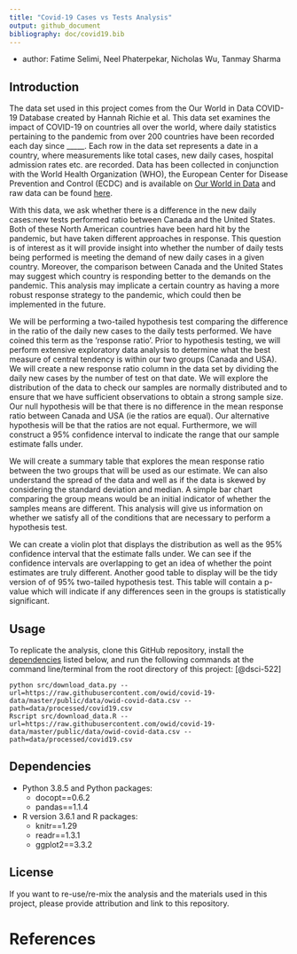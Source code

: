 ```yaml
---
title: "Covid-19 Cases vs Tests Analysis"
output: github_document
bibliography: doc/covid19.bib
---
```


- author: Fatime Selimi, Neel Phaterpekar, Nicholas Wu, Tanmay Sharma


## Introduction

The data set used in this project comes from the Our World in Data COVID-19 Database created by Hannah Richie et al. This data set examines the impact of COVID-19 on countries all over the world, where daily statistics pertaining to the pandemic from over 200 countries have been recorded each day since _____. Each row in the data set represents a date in a country, where measurements like total cases, new daily cases, hospital admission rates etc. are recorded. Data has been collected in conjunction with the World Health Organization (WHO), the European Center for Disease Prevention and Control (ECDC) and is available on [Our World in Data](https://ourworldindata.org/coronavirus) and raw data can be found [here](https://raw.githubusercontent.com/owid/covid-19-data/master/public/data/owid-covid-data.csv).

With this data, we ask whether there is a difference in the new daily cases:new tests performed ratio between Canada and the United States. Both of these North American countries have been hard hit by the pandemic, but have taken different approaches in response. This question is of interest as it will provide insight into whether the number of daily tests being performed is meeting the demand of new daily cases in a given country. Moreover, the comparison between Canada and the United States may suggest which country is responding better to the demands on the pandemic. This analysis may implicate a certain country as having a more robust response strategy to the pandemic, which could then be implemented in the future.

We will be performing a two-tailed hypothesis test comparing the difference in the ratio of the daily new cases to the daily tests performed. We have coined this term as the 'response ratio'. Prior to hypothesis testing, we will perform extensive exploratory data analysis to determine what the best measure of central tendency is within our two groups (Canada and USA). We will create a new response ratio column in the data set by dividing the daily new cases by the number of test on that date. We will explore the distribution of the data to check our samples are normally distributed and to ensure that we have sufficient observations to obtain a strong sample size. Our null hypothesis will be that there is no difference in the mean response ratio between Canada and USA (ie the ratios are equal). Our alternative hypothesis will be that the ratios are not equal. Furthermore, we will construct a 95% confidence interval to indicate the range that our sample estimate falls under. 

We will create a summary table that explores the mean response ratio between the two groups that will be used as our estimate. We can also understand the spread of the data and well as if the data is skewed by considering the standard deviation and median. A simple bar chart comparing the group means would be an initial indicator of whether the samples means are different. This analysis will give us information on whether we satisfy all of the conditions that are necessary to perform a hypothesis test.


We can create a violin plot that displays the distribution as well as the 95% confidence interval that the estimate falls under. We can see if the confidence intervals are overlapping to get an idea of whether the point estimates are truly different. Another good table to display will be the tidy version of of 95% two-tailed hypothesis test. This table will contain a p-value which will indicate if any differences seen in the groups is statistically significant.

## Usage

To replicate the analysis, clone this GitHub repository, install the [dependencies](#dependencies) listed below, and run the following commands at the command line/terminal from the root directory of this project: [@dsci-522]

```
python src/download_data.py --url=https://raw.githubusercontent.com/owid/covid-19-data/master/public/data/owid-covid-data.csv --path=data/processed/covid19.csv
Rscript src/download_data.R --url=https://raw.githubusercontent.com/owid/covid-19-data/master/public/data/owid-covid-data.csv --path=data/processed/covid19.csv
```

## Dependencies
- Python 3.8.5 and Python packages:
  - docopt==0.6.2
  - pandas==1.1.4
- R version 3.6.1 and R packages:
  - knitr==1.29
  - readr==1.3.1
  - ggplot2==3.3.2
  
## License
If you want to re-use/re-mix the analysis and the materials used in this project, please provide attribution and link to this repository.

# References
